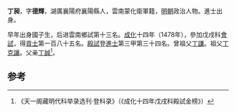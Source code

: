 '''丁昶'''，字'''德輝'''，湖廣襄陽府襄陽縣人，雲南蒙化衛軍籍，[[明朝|明朝]]政治人物。進士出身。

早年出身國子生，后进雲南鄉試第十三名。[[成化|成化]]十四年（1478年），參加戊戌科[[會試|會試]]，得[[貢士|貢士]]第一百八十五名。[[殿試|殿試]]登[[進士|進士]]第三甲第三十四名。曾祖父[[丁謙|丁謙]]。祖父[[丁克讓|丁克讓]]。父亲[[丁誠|丁誠]]<ref>《天一阁藏明代科举录选刊·登科录》（《成化十四年戊戌科殿試金榜》）</ref>。

==参考==
{{reflist}}
{{明朝人物小作品}}
{{成化十四年戊戌科殿試金榜}}